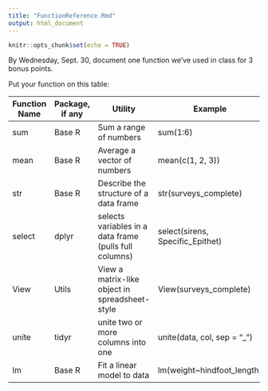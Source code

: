 ```yaml
---
title: "FunctionReference.Rmd"
output: html_document
---
```


```r
knitr::opts_chunk$set(echo = TRUE)
```
By Wednesday, Sept. 30, document one function we've used in class for 3 bonus points.

Put your function on this table:

| Function Name | Package, if any | Utility | Example  |
|---------------|-----------------|---------|----------|
| sum     | Base R    | Sum a range of numbers | sum(1:6) | 
| mean    | Base R    | Average a vector of numbers | mean(c(1, 2, 3)) |
| str     | Base R    | Describe the structure of a data frame    | str(surveys_complete)   |
| select  | dplyr     | selects variables in a data frame (pulls full columns) | select(sirens, Specific_Epithet)
| View    | Utils     | View a matrix-like object in spreadsheet-style | View(surveys_complete) |
| unite | tidyr | unite two or more columns into one | unite(data, col, sep = "_") |
| lm | Base R | Fit a linear model to data | lm(weight~hindfoot_length)

